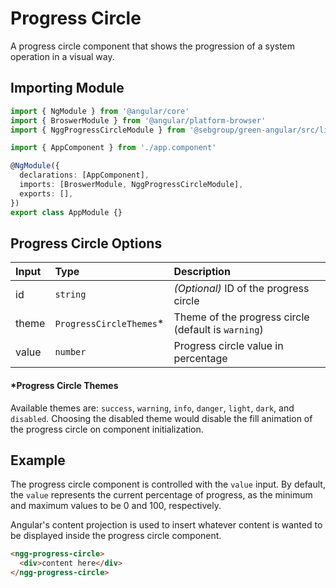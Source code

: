 
<Meta of={Stories} />

# Progress Circle

A progress circle component that shows the progression of a system operation in a visual way.

## Importing Module

```typescript
import { NgModule } from '@angular/core'
import { BroswerModule } from '@angular/platform-browser'
import { NggProgressCircleModule } from '@sebgroup/green-angular/src/lib/progress-circle'

import { AppComponent } from './app.component'

@NgModule({
  declarations: [AppComponent],
  imports: [BroswerModule, NggProgressCircleModule],
  exports: [],
})
export class AppModule {}
```

## Progress Circle Options

| Input | Type                     | Description                                         |
| :---- | :----------------------- | :-------------------------------------------------- |
| id    | `string`                 | _(Optional)_ ID of the progress circle              |
| theme | `ProgressCircleThemes`\* | Theme of the progress circle (default is `warning`) |
| value | `number`                 | Progress circle value in percentage                 |

#### \*Progress Circle Themes

Available themes are: `success`, `warning`, `info`, `danger`, `light`, `dark`, and `disabled`. Choosing the disabled theme would disable the fill animation of the progress circle on component initialization.

## Example

The progress circle component is controlled with the `value` input. By default, the `value` represents the current percentage of progress, as the minimum and maximum values to be 0 and 100, respectively.

<Canvas>
  <Story id="components-progress-circle--default" />
</Canvas>

Angular's content projection is used to insert whatever content is wanted to be displayed inside the progress circle component.

```html
<ngg-progress-circle>
  <div>content here</div>
</ngg-progress-circle>
```
